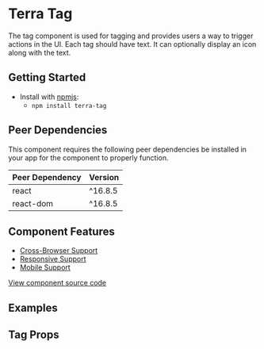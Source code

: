 


<Badge />

# Terra Tag

The tag component is used for tagging and provides users a way to trigger actions in the UI. Each tag should have text.
It can optionally display an icon along with the text.

## Getting Started

- Install with [npmjs](https://www.npmjs.com):
  - `npm install terra-tag`

<!-- AUTO-GENERATED-CONTENT:START Peer Dependencies -->
## Peer Dependencies

This component requires the following peer dependencies be installed in your app for the component to properly function.

| Peer Dependency | Version |
|-|-|
| react | ^16.8.5 |
| react-dom | ^16.8.5 |

<!-- AUTO-GENERATED-CONTENT:END -->

## Component Features

* [Cross-Browser Support](https://engineering.cerner.com/terra-ui/contributing/terra-ui/component-standards#cross-browser-support)
* [Responsive Support](https://engineering.cerner.com/terra-ui/contributing/terra-ui/component-standards#responsive-support)
* [Mobile Support](https://engineering.cerner.com/terra-ui/contributing/terra-ui/component-standards#mobile-support)

[View component source code](https://github.com/cerner/terra-core/tree/master/packages/terra-tag)

## Examples
<TagDefault title="Default Tag with onClick" />
<TagHref title="Tag with href" />
<TagFallbacks title="Tag with no onClick or href" description="These styles are provided for when this compoment is missing recomended elements for best practice use." />

## Tag Props
<TagPropsTable />
